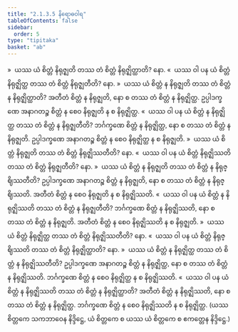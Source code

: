 ```yaml
---
title: "2.1.3.5 နိရောဓဝါရ"
tableOfContents: false
sidebar:
  order: 5
type: "tipitaka"
basket: "ab"
---
```



<DynamicBreadcrumb />

<Division number="111">

<Paragraph number="537">
»  ယဿ ယံ စိတ္တံ နိရုဇ္ဈတိ တဿ တံ စိတ္တံ နိရုဇ္ဈိတ္ထာတိ? နော.
</Paragraph>

<Paragraph number="538">
«  ယဿ ဝါ ပန ယံ စိတ္တံ နိရုဇ္ဈိတ္ထ တဿ တံ စိတ္တံ နိရုဇ္ဈတီတိ? နော.
</Paragraph>

<Paragraph number="539">
»  ယဿ ယံ စိတ္တံ န နိရုဇ္ဈတိ တဿ တံ စိတ္တံ န နိရုဇ္ဈိတ္ထာတိ?
</Paragraph>

<Paragraph number="540">
အတီတံ စိတ္တံ န နိရုဇ္ဈတိ, နော စ တဿ တံ စိတ္တံ န နိရုဇ္ဈိတ္ထ. ဥပ္ပါဒက္ခဏေ အနာဂတဉ္စ စိတ္တံ န စေဝ နိရုဇ္ဈတိ န စ နိရုဇ္ဈိတ္ထ.
</Paragraph>

<Paragraph number="541">
«  ယဿ ဝါ ပန ယံ စိတ္တံ န နိရုဇ္ဈိတ္ထ တဿ တံ စိတ္တံ န နိရုဇ္ဈတီတိ?
</Paragraph>

<Paragraph number="542">
ဘင်္ဂက္ခဏေ စိတ္တံ န နိရုဇ္ဈိတ္ထ, နော စ တဿ တံ စိတ္တံ န နိရုဇ္ဈတိ. ဥပ္ပါဒက္ခဏေ အနာဂတဉ္စ စိတ္တံ န စေဝ နိရုဇ္ဈိတ္ထ န စ နိရုဇ္ဈတိ.
</Paragraph>

</Division>
<Division number="112">

<Paragraph number="543">
»  ယဿ ယံ စိတ္တံ နိရုဇ္ဈတိ တဿ တံ စိတ္တံ နိရုဇ္ဈိဿတီတိ? နော.
</Paragraph>

<Paragraph number="544">
«  ယဿ ဝါ ပန ယံ စိတ္တံ နိရုဇ္ဈိဿတိ တဿ တံ စိတ္တံ နိရုဇ္ဈတီတိ? နော.
</Paragraph>

<Paragraph number="545">
»  ယဿ ယံ စိတ္တံ န နိရုဇ္ဈတိ တဿ တံ စိတ္တံ န နိရုဇ္ဈိဿတီတိ?
</Paragraph>

<Paragraph number="546">
ဥပ္ပါဒက္ခဏေ အနာဂတဉ္စ စိတ္တံ န နိရုဇ္ဈတိ, နော စ တဿ တံ စိတ္တံ န နိရုဇ္ဈိဿတိ. အတီတံ စိတ္တံ န စေဝ နိရုဇ္ဈတိ န စ နိရုဇ္ဈိဿတိ.
</Paragraph>

<Paragraph number="547">
«  ယဿ ဝါ ပန ယံ စိတ္တံ န နိရုဇ္ဈိဿတိ တဿ တံ စိတ္တံ န နိရုဇ္ဈတီတိ?
</Paragraph>

<Paragraph number="548">
ဘင်္ဂက္ခဏေ စိတ္တံ န နိရုဇ္ဈိဿတိ, နော စ တဿ တံ စိတ္တံ န နိရုဇ္ဈတိ. အတီတံ စိတ္တံ န စေဝ နိရုဇ္ဈိဿတိ န စ နိရုဇ္ဈတိ.
</Paragraph>

</Division>
<Division number="113">

<Paragraph number="549">
»  ယဿ ယံ စိတ္တံ နိရုဇ္ဈိတ္ထ တဿ တံ စိတ္တံ နိရုဇ္ဈိဿတီတိ? နော.
</Paragraph>

<Paragraph number="550">
«  ယဿ ဝါ ပန ယံ စိတ္တံ နိရုဇ္ဈိဿတိ တဿ တံ စိတ္တံ နိရုဇ္ဈိတ္ထာတိ? နော.
</Paragraph>

<Paragraph number="551">
»  ယဿ ယံ စိတ္တံ န နိရုဇ္ဈိတ္ထ တဿ တံ စိတ္တံ န နိရုဇ္ဈိဿတီတိ?
</Paragraph>

<Paragraph number="552">
ဥပ္ပါဒက္ခဏေ အနာဂတဉ္စ စိတ္တံ န နိရုဇ္ဈိတ္ထ, နော စ တဿ တံ စိတ္တံ န နိရုဇ္ဈိဿတိ. ဘင်္ဂက္ခဏေ စိတ္တံ န စေဝ နိရုဇ္ဈိတ္ထ န စ နိရုဇ္ဈိဿတိ.
</Paragraph>

<Paragraph number="553">
«  ယဿ ဝါ ပန ယံ စိတ္တံ န နိရုဇ္ဈိဿတိ တဿ တံ စိတ္တံ န နိရုဇ္ဈိတ္ထာတိ?
</Paragraph>

<Paragraph number="554">
အတီတံ စိတ္တံ န နိရုဇ္ဈိဿတိ, နော စ တဿ တံ စိတ္တံ န နိရုဇ္ဈိတ္ထ. ဘင်္ဂက္ခဏေ စိတ္တံ န စေဝ နိရုဇ္ဈိဿတိ န စ နိရုဇ္ဈိတ္ထ.
</Paragraph>

<Paragraph number="555">
(ယဿ စိတ္တကေ သကဘာဝေန နိဒ္ဒိဋ္ဌေ, ယံ စိတ္တကေ စ ယဿ ယံ စိတ္တကေ စ ဧကတ္တေန နိဒ္ဒိဋ္ဌေ.)
</Paragraph>
</Division>